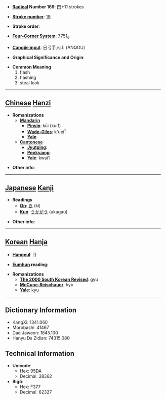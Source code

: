 * '''[[Wiktionary:Chinese radical index| Radical]] Number 169''': [[Wiktionary:Chinese radical index 門|門]]+11 strokes

* '''[[Wiktionary:Chinese total strokes index|Stroke number]]''': [[Wiktionary:Chinese total strokes index 19|19]]

* '''Stroke order''': 

* '''[[Wiktionary:Chinese four corner index|Four-Corner System]]''': 7751<sub>6</sub>

* '''[[Wiktionary:Chinese Cangjie index|Cangjie input]]''': 日弓手人山 (ANQOU)

* '''Graphical Significance and Origin''': 

* '''Common Meaning'''
*#flash
*# flashing
*# steal look


----

== [[Chinese]] [[Hanzi]] ==

* '''Romanizations'''
** '''[[Mandarin]]'''
*** '''[[Pinyin]]''': kūi (kui1)
*** '''[[Wade-Giles]]''': k'uei<sup>1</sup>
*** '''[[Yale]]''': 
** '''[[Cantonese]]'''
*** '''[[Jyutping]]''':
*** '''[[Penkyamp]]''': 
*** '''[[Yale]]''': kwai1

* '''Other info''': 

----

== [[Japanese]] [[Kanji]] ==

* '''Readings'''
** '''[[On]]''': [[き]] (ki)
** '''[[Kun]]''': [[うかがう]] (ukagau)

* '''Other info''':  

----

== [[Korean]] [[Hanja]] ==

* '''[[Hangeul]]''': 규

* '''[[Eumhun]] reading''': 

* '''Romanizations'''
** '''[[The 2000 South Korean Revised Romanization|The 2000 South Korean Revised]]''': gyu
** '''[[McCune-Reischauer]]''': kyu
** '''[[Yale]]''': kyu

----

== Dictionary Information ==

* KangXi: 1341.060
* Morobashi: 41467
* Dae Jaweon: 1845.100
* Hanyu Da Zidian: 74315.080

== Technical Information ==

* '''Unicode''':
** Hex: 95DA
** Decimal: 38362
* '''Big5''':
** Hex: F377
** Decimal: 62327
